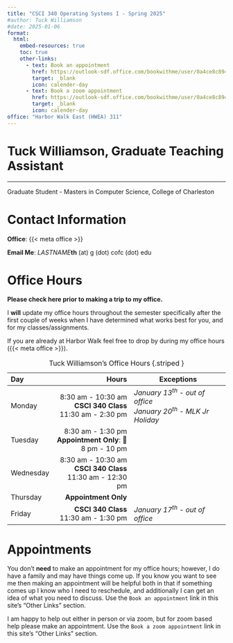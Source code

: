 ```yaml
---
title: "CSCI 340 Operating Systems I - Spring 2025"
#author: Tuck Williamson
#date: 2025-01-06
format:
  html:
    embed-resources: true
    toc: true
    other-links:
      - text: Book an appointment
        href: https://outlook-sdf.office.com/bookwithme/user/0a4ce8c8942f4df4a1c6249a52630d7a@g.cofc.edu?anonymous&ep=plink
        target: _blank
        icon: calender-day
      - text: Book a zoom appointment
        href: https://outlook-sdf.office.com/bookwithme/user/0a4ce8c8942f4df4a1c6249a52630d7a@g.cofc.edu/meetingtype/_TR502DM80G5OpzXWWKlMw2?anonymous&ep=mlink
        target: _blank
        icon: calender-day
office: "Harbor Walk East (HWEA) 311"
---
```


# Tuck Williamson, Graduate Teaching Assistant { .unnumbered .unlisted }

---

Graduate Student - Masters in Computer Science, College of Charleston

# Contact Information

**Office**: {{< meta office >}}

**Email Me**: *LASTNAME***th** (at) g (dot) cofc (dot) edu

# Office Hours


:::: { .callout-caution}

**Please check here prior to making a trip to my office.**

I **will** update my office hours throughout the semester specifically after the 
first couple of weeks when I have determined what works best for you, and for my 
classes/assignments.

::::

If you are already at Harbor Walk feel free to drop by during my office hours ({{< meta office >}}).

<!-- 
| Tuesday | **By Appointment Only** </br> 🌙 8 pm - 10 pm | - | 
| Thursday | **By Appointment Only** | - |
-->

| Day       |                                                                Hours | Exceptions                                                                                |
|:----------|---------------------------------------------------------------------:|-------------------------------------------------------------------------------------------|
| Monday    |   8:30 am - 10:30 am <br> **CSCI 340 Class** <br> 11:30 am - 2:30 pm | _January 13<sup>th</sup> - out of office_ <br> _January 20<sup>th</sup> - MLK Jr Holiday_ |
| Tuesday   |         8:30 am - 1:30 pm <br> **Appointment Only**: 🌙 8 pm - 10 pm |                                                                                           | 
| Wednesday | 8:30 am - 10:30 am <br>  **CSCI 340 Class** <br> 11:30 am - 12:30 pm |                                                                                           |
| Thursday  |                                                 **Appointment Only** |                                                                                           |
| Friday    |                           **CSCI 340 Class** <br> 11:30 am - 1:30 pm | _January 17<sup>th</sup> - out of office_                                                 |
: Tuck Williamson's Office Hours {.striped }

# Appointments

You don't **need** to make an appointment for my office hours; however, I do have a 
family and may have things come up. 
If you know you want to see me then making an appointment will be helpful both in 
that if something comes up I know who I need to reschedule, and additionally I can 
get an idea of what you need to discuss. Use the `Book an appointment` link in this 
site's "Other Links" section.

I am happy to help out either in person or via zoom, but for zoom based help please 
make an appointment. Use the `Book a zoom appointment` link in this 
site's "Other Links" section.


